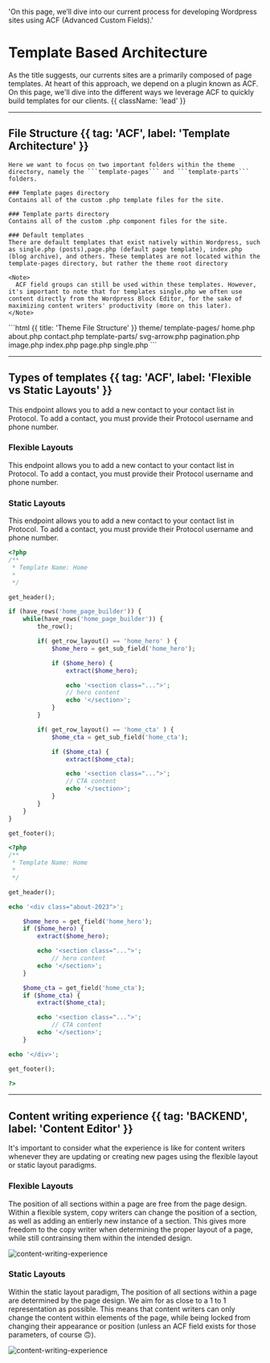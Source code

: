   'On this page, we’ll dive into our current process for developing Wordpress sites using ACF (Advanced Custom Fields).'

# Template Based Architecture

As the title suggests, our currents sites are a primarily composed of page templates. At heart of this approach, we depend on a plugin known as ACF. On this page, we'll dive into the different ways we leverage ACF to quickly build templates for our clients. {{ className: 'lead' }}

---

## File Structure {{ tag: 'ACF', label: 'Template Architecture' }}

<Row>
  <Col>

    Here we want to focus on two important folders within the theme directory, namely the ```template-pages``` and ```template-parts``` folders.

    ### Template pages directory
    Contains all of the custom .php template files for the site.

    ### Template parts directory
    Contains all of the custom .php component files for the site.

    ### Default templates
    There are default templates that exist natively within Wordpress, such as single.php (posts),page.php (default page template), index.php (blog archive), and others. These templates are not located within the template-pages directory, but rather the theme root directory

    <Note>
      ACF field groups can still be used within these templates. However, it's important to note that for templates single.php we often use content directly from the Wordpress Block Editor, for the sake of maximizing content writers' productivity (more on this later).
    </Note>

  </Col>
  <Col>
      ```html {{ title: 'Theme File Structure' }}
      theme/
        template-pages/
          home.php
          about.php
          contact.php
        template-parts/
          svg-arrow.php
          pagination.php
          image.php
        index.php
        page.php
        single.php
      ```
  </Col>
</Row>

---

## Types of templates {{ tag: 'ACF', label: 'Flexible vs Static Layouts' }}

This endpoint allows you to add a new contact to your contact list in Protocol. To add a contact, you must provide their Protocol username and phone number.

### Flexible Layouts
This endpoint allows you to add a new contact to your
contact list in Protocol. To add a contact, you must provide their Protocol
username and phone number.

### Static Layouts
This endpoint allows you to add a new contact to your
contact list in Protocol. To add a contact, you must provide their Protocol
username and phone number.

<CodeGroup title="Template File Examples" tag="ACF" label="Template Architecture">

```php {{ title: 'Flexible Layout' }}
<?php
/**
 * Template Name: Home
 *
 */

get_header();

if (have_rows('home_page_builder')) {
    while(have_rows('home_page_builder')) {
        the_row();

        if( get_row_layout() == 'home_hero' ) {
            $home_hero = get_sub_field('home_hero');

            if ($home_hero) {
                extract($home_hero);

                echo '<section class="...">';
                // hero content
                echo '</section>';
            }
        }

        if( get_row_layout() == 'home_cta' ) {
            $home_cta = get_sub_field('home_cta');

            if ($home_cta) {
                extract($home_cta);

                echo '<section class="...">';
                // CTA content
                echo '</section>';
            }
        }
    }
}

get_footer();
```

```php {{ title: 'Static Layout' }}
<?php
/**
 * Template Name: Home
 *
 */

get_header();

echo '<div class="about-2023">';

    $home_hero = get_field('home_hero');
    if ($home_hero) {
        extract($home_hero);

        echo '<section class="...">';
            // hero content
        echo '</section>';
    }

    $home_cta = get_field('home_cta');
    if ($home_cta) {
        extract($home_cta);

        echo '<section class="...">';
            // CTA content
        echo '</section>';
    }

echo '</div>';

get_footer();

?>
```
</CodeGroup>

---

## Content writing experience {{ tag: 'BACKEND', label: 'Content Editor' }}

It's important to consider what the experience is like for content writers whenever they are updating or creating new pages using the flexible layout or static layout paradigms.

### Flexible Layouts
The position of all sections within a page are free from the page design. Within a flexible system, copy writers can change the position of a section, as well as adding an entierly new instance of a section. This gives more freedom to the copy writer when determining the proper layout of a page, while still contrainsing them within the intended design.

![content-writing-experience](/content-writing-experience-flex-2.png)

### Static Layouts
Within the static layout paradigm, The position of all sections within a page are determined by the page design. We aim for as close to a 1 to 1 representation as possible. This means that content writers can only change the content within elements of the page, while being locked from changing their appearance or position (unless an ACF field exists for those parameters, of course 🙃).

![content-writing-experience](/content-writing-experience.png)
